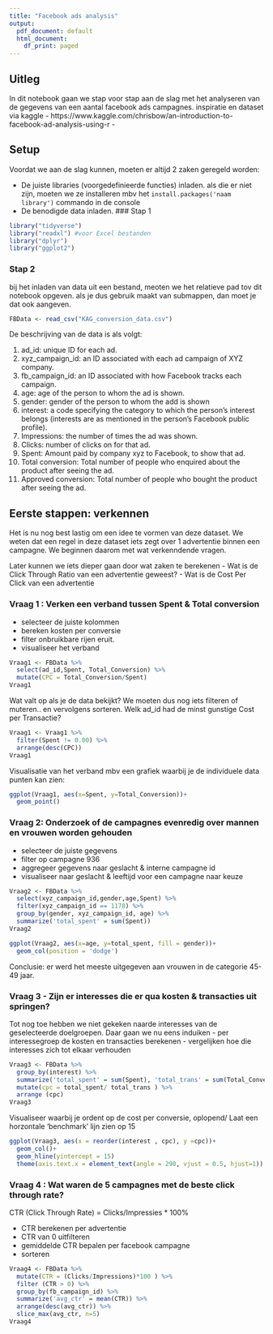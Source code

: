 ```yaml
---
title: "Facebook ads analysis"
output:
  pdf_document: default
  html_document:
    df_print: paged
---
```


## Uitleg
In dit notebook gaan we stap voor stap aan de slag met het analyseren van de gegevens van een aantal facebook ads campagnes. inspiratie en dataset via  kaggle - https://www.kaggle.com/chrisbow/an-introduction-to-facebook-ad-analysis-using-r -

## Setup
Voordat we aan de slag kunnen, moeten er altijd 2 zaken geregeld worden:

- De juiste libraries (voorgedefinieerde functies) inladen. als die er niet zijn, moeten we ze installeren mbv het `install.packages('naam library')` commando in de console
- De benodigde data inladen.
### Stap 1
```r
library("tidyverse")
library("readxl") #voor Excel bestanden
library("dplyr")
library("ggplot2")
```
### Stap 2
bij het inladen van data uit een bestand, meoten we het relatieve pad tov dit notebook opgeven. als je dus gebruik maakt van submappen, dan moet je dat ook aangeven.
```r
FBData <- read_csv("KAG_conversion_data.csv")
```

De beschrijving van de data is als volgt:

1. ad_id: unique ID for each ad.
2. xyz_campaign_id: an ID associated with each ad campaign of XYZ company.
3. fb_campaign_id: an ID associated with how Facebook tracks each campaign.
4. age: age of the person to whom the ad is shown.
5. gender: gender of the person to whom the add is shown
6. interest: a code specifying the category to which the person’s interest belongs (interests are as mentioned in the person’s Facebook public profile).
7. Impressions: the number of times the ad was shown.
8. Clicks: number of clicks on for that ad.
9. Spent: Amount paid by company xyz to Facebook, to show that ad.
10. Total conversion: Total number of people who enquired about the product after seeing the ad.
11. Approved conversion: Total number of people who bought the product after seeing the ad.

## Eerste stappen: verkennen
Het is nu nog best lastig om een idee te vormen van deze dataset. We weten dat een regel in deze dataset iets zegt over 1 advertentie binnen een campagne. We beginnen daarom met wat verkenndende vragen.

Later kunnen we iets dieper  gaan door wat zaken te berekenen
- Wat is de Click Through Ratio van een advertentie geweest?
- Wat is de Cost Per Click van een advertentie

### Vraag 1 : Verken een verband tussen Spent & Total conversion
- selecteer de juiste kolommen
- bereken kosten per conversie
- filter onbruikbare rijen eruit.
- visualiseer het verband

```r
Vraag1 <- FBData %>%
  select(ad_id,Spent, Total_Conversion) %>%
  mutate(CPC = Total_Conversion/Spent)
Vraag1
```
Wat valt op als je de data bekijkt? We moeten dus nog iets filteren of muteren.. en vervolgens sorteren. Welk ad_id had de minst gunstige Cost per Transactie?
```r
Vraag1 <- Vraag1 %>%
  filter(Spent != 0.00) %>%
  arrange(desc(CPC))
Vraag1
```

 
Visualisatie van het verband mbv een grafiek waarbij je de individuele data punten kan zien:
```r
ggplot(Vraag1, aes(x=Spent, y=Total_Conversion))+
  geom_point()
```

### Vraag 2: Onderzoek of de campagnes evenredig over mannen en vrouwen worden gehouden
- selecteer de juiste gegevens
- filter op campagne 936
- aggregeer gegevens naar geslacht & interne campagne id
- visualiseer naar geslacht & leeftijd voor een campagne naar keuze

```r
Vraag2 <- FBData %>%
  select(xyz_campaign_id,gender,age,Spent) %>%
  filter(xyz_campaign_id == 1178) %>%
  group_by(gender, xyz_campaign_id, age) %>%
  summarize('total_spent' = sum(Spent))
Vraag2
```


```r
ggplot(Vraag2, aes(x=age, y=total_spent, fill = gender))+
  geom_col(position = 'dodge')
```
Conclusie: er werd het meeste uitgegeven aan vrouwen in de categorie 45-49 jaar.

### Vraag 3 - Zijn er interesses die er qua kosten & transacties uit springen?
Tot nog toe hebben we niet gekeken naarde interesses van de geselecteerde doelgroepen. Daar gaan we nu eens induiken
- per interessegroep de kosten en transacties berekenen
- vergelijken hoe die interesses zich tot elkaar verhouden
```r
Vraag3 <- FBData %>%
  group_by(interest) %>%
  summarize('total_spent' = sum(Spent), 'total_trans' = sum(Total_Conversion)) %>%
  mutate(cpc = total_spent/ total_trans ) %>%
  arrange (cpc)
Vraag3
```
Visualiseer waarbij je ordent op de cost per conversie, oplopend/ Laat een horzontale 'benchmark' lijn zien op 15
```r
ggplot(Vraag3, aes(x = reorder(interest , cpc), y =cpc))+
  geom_col()+
  geom_hline(yintercept = 15)
  theme(axis.text.x = element_text(angle = 290, vjust = 0.5, hjust=1))
```


### Vraag 4 : Wat waren de 5 campagnes met de beste click through rate?
CTR (Click Through Rate) = Clicks/Impressies * 100%

- CTR berekenen per  advertentie
- CTR van 0 uitfilteren
- gemiddelde CTR bepalen per facebook campagne
- sorteren

```r
Vraag4 <- FBData %>%
  mutate(CTR = (Clicks/Impressions)*100 ) %>%
  filter (CTR > 0) %>%
  group_by(fb_campaign_id) %>%
  summarize('avg_ctr' = mean(CTR)) %>%
  arrange(desc(avg_ctr)) %>%
  slice_max(avg_ctr, n=5)
Vraag4
```

